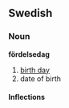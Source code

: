 ==Swedish==
===Noun===
'''fördelsedag'''
#[[birth day]]
#date of birth

====Inflections====
{{sv-noun|gender=Common|födelsedag|födelsedagen|födelsedagar|födelsedagarna|födelsedags|födelsedagens|födelsedagars|födelsedagarnas}}